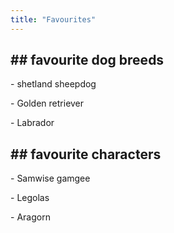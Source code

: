 ```yaml
---
title: "Favourites"
---
```


## 

## \## favourite dog breeds

\- shetland sheepdog

\- Golden retriever

\- Labrador

## \## favourite characters

\- Samwise gamgee

\- Legolas

\- Aragorn
